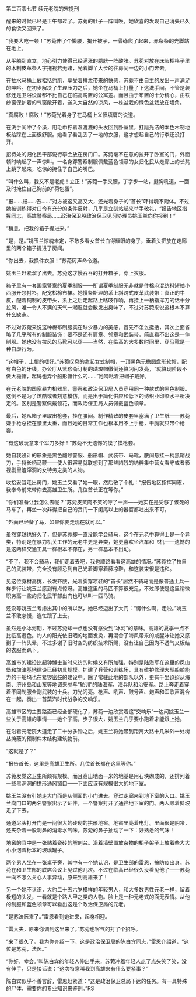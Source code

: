 

第二百零七节 续元老院的宋提刑

醒来的时候已经是正午都过了。苏菀的肚子一阵叫唤，她欣喜的发现自己消失已久的食欲又回来了。

“我要大吃一顿！”苏菀伸了个懒腰，揭开被子，一骨碌爬了起来，赤条条的光脚站在地上。

从平躺到直立，地心引力使得已经满涨的膀胱一阵酸胀。苏菀对放在床头柜格子里的木制皮革条人字拖视若无睹，光着脚丫大步的往房间一边的小门奔去。

在抽水马桶上放松括约肌，享受着排泄带来的快感，苏菀不由自主的发出一声满足的呻吟。在初步解决了生理压力之后，她坐在马桶上打量了下这洗手间，不管是装修还是卫浴设备都不比自己在临高购置的公寓差。而且由于布置的十分精心，由铁纱窗保护着的气窗敞开着，送入大自然的凉风，一株盆栽的绿色盆栽放在墙角。

“真腐败！腐败！”苏菀光着身子在马桶上义愤填膺的说道。

在洗手间冲了个澡，用毛巾拧着湿漉漉的头发回到卧室里，打磨光洁的本色木制地板给踩在上面很舒服。她看了看乱丢了一地的衣服，这才想起自己的行李还没打开。

招待处的归化民干部说行李会放在房门口。苏菀毫不在意的拉开了卧室的门，外面顿时响起了一声惊叫。一名身穿警察制服佩戴蓝色领章的女归化民从走廊上的长凳上跳了起来，吃惊的掩住了自己的嘴巴。

“叫什么叫，我又不是老虎！立正！”苏菀一手叉腰，丁字步一站，挺胸吼道，一面及时掩住自己胸前的“荷包蛋”。

“报……报……告……”对方被这又高又大，还光着身子的“首长”吓得魂不附体。不过她被训练得对口令有充分的条件反射，几乎是立刻站起来举手敬礼，“报告地区指挥同志，高雄警察局……政治保卫股政治保卫见习协理员姚玉兰向你报到！”

“稍息，把我的箱子提进来。”

“是，是。”姚玉兰惊魂未定，不敢多看女首长白得耀眼的身子，垂着头把放在走廊里的两个箱子提进了房间。

“你出去，我换件衣服！”苏菀厉声命令道。

姚玉兰赶紧溜了出去。苏菀这才慢吞吞的打开箱子，穿上衣服。

箱子里有一套国家警察的夏季制服――所谓夏季制服无非就是件棉麻混纺料短袖小西服开领衬衫，配宽松棉布裙。她慢条斯理的系上斜跨式皮革武装带：真正的牛皮，配着铜制的皮带头，系上之后走起路上咯吱作响，再挂上一柄指挥刀的话十分拉风，唯一令人不满的天气一潮湿就会散发出臭味了，不过对苏菀来说这根本不算什么缺点。

不过对苏菀来说这种棉布制服实在缺少暴力的美感，首先不怎么挺括，其次上面省略了几乎所有的制服装饰：要不是还有肩章、领章和武装带，简直看不出这是一件制服。她也没有拉风的马靴可以穿――当然，在临高的大多数时间里，穿马靴是一种自虐行为。

“这帽子，土帽的嗜好。”苏菀叹息的拿起女式制帽，一顶黑色无檐圆盘形软帽，配有白色的牙线。办公厅从紫珍斋订制的珐琅帽徽倒还算闪闪发亮，“就算现阶段不做大檐帽，起码也弄个船形帽什么的……”她嘀咕着把帽子戴好。

在元老院的国家暴力机器里，警察和政治保卫局人员穿用同一种款式的黑色制服。这倒不是为了炫酷或者刻意模仿，而是出于简化供应和低下的纺织业印染水平所决定的。区别是警察佩戴领花，而政治保卫局人员佩戴蓝色领章。

最后，她从箱子里取出枪套，挂在腰间。制作精致的皮套里塞满了卫生纸――苏菀嫌手枪总挂在腰里太重，而且她的日常工作也根本用不上手枪，干脆就只带个枪套。

“有这破玩意来个军刀多好！”苏菀不无遗憾的摸了摸枪套。

她自我设计的形象是黑色翻领警服、船形帽、武装带、马靴，腰间悬挂一柄黑鞘战刀，手持长柄马鞭――使人很容易就联想到了那些凶残的纳粹集中营女看守或者影视剧里渣滓洞的女特务之类的人物。

收拾妥当走出房门，姚玉兰又看了她一眼，然后敬了个礼：“报告地区指挥同志，我奉命前来带你去高雄卫生所。几位首长正在等你。”

“你们准备让我怎么去呢？”苏菀皮笑肉不笑的哼了一声——她实在是受够了该死的马车了，再坐一次非得把自己的贲门一下阑尾以上的器官都吐出来不可。

“外面已经备了马，如果你要走现在就可以。”

虽然穿越也好久了，但是苏菀却一直没能学会骑马，这个在元老中算得上是一个异类，特别是在暴力机关工作的元老中更是异类，她更喜欢坐汽车和飞机――遗憾的是这两样交通工具一样根本不存在，另一样基本不出动。

“不了，我不会骑马，我们走着去吧，我也顺路看看这高雄的情况。”苏菀拉了拉自己的武装带，完全没有顾忌到自己光着脚穿着藤凉鞋，和这装束很是违和。

见这位身材高挑，长发齐腰，光着脚穿凉鞋的“首长”居然不骑马而是像普通士兵一样步行让姚玉兰感到有点惊讶。高雄这里的马匹不算很充足，不过即使是这里稍微职务高一些的归化民干部出门也可以叫一匹马骑。

还没等姚玉兰考虑出其中的所以然，她已经迈出了大门：“愣什么啊，走啦。”姚玉兰不敢怠慢，连忙跟了上去。

虽然是小冰河期，不过苏菀却一点也没有感受到“冰河”的意味。高雄的夏季一点不比临高逊色。灼人的阳光依旧晒的地面发烫，再混合了海风带来的咸腥味让她又感到了一阵头晕，不过多谢了旧时空的纺织技术所赐，没有让自己因为不透气又板结的衣服而趴下。

高雄市的建设比起钟博士当时来访的时候又有所加强，特别是陆海军在这里的凤山堡和旗津基地建设已经初具规模。扩建了兵营和训练场，具有维护修理大型船舶能力的干船坞也在紧锣密鼓的建设中。除了常驻此地的部队以外，更有千里迢迢从海南、济州岛和山东等地调来参与“轮训”的陆海军、海兵队和治安军。路上奔走着穿着不同制服全副武装的士兵。刀光闪亮。枪声、吼声、鼓号声、炮声和军歌声混合在一起，奏出一首蒸汽时代战争的交响乐。

高雄市区的主要路面已经全部硬化了，苏菀一边欣赏着这“交响乐”一边问姚玉兰一些关于高雄的事情――她个子高，步子很大，姚玉兰几乎要小跑着才能跟上她。

在沿着元老院大道走了二十分多钟之后，姚玉兰将她带到距离大路十几米外一处树丛掩蔽的预制件木结构建筑物前。

“这就是了？”

“报告首长，这里是高雄卫生所。几位首长都在这里等你。”

苏菀发觉这卫生所颇有规模。而且高出地面一米的地基是用石块砌成的，还排列着一些黑洞洞的拱形通风窗口――下面应该有规模很大的地下室。

姚玉兰没有引她走大门而是从侧面的小门进去。穿过走廊来到地下室的入口。姚玉兰向门口的两名警察出示了证件，一个警察打开了通往地下室的门。两人顺着斜坡走了下去。

通道尽头打开门是一间很大的砖砌的拱形地窖。地窖里亮着电灯。里面很是阴冷，还夹杂着一股刺鼻的消毒水气味。苏菀的鼻子抽动了一下：好熟悉的气味！

地窖的当中是一张贴着瓷砖的解剖台。沿着墙壁置放杂物的柜子架子上放着些大大小小泡着标本的玻璃罐子。

两个男人坐在一张桌子旁，其中有一个她认识，是卫生部的雷恩，搞防疫出身。苏菀在和卫生部的联席会议上见过他几次。不过在临高已经很久没看见他了――苏菀一向不怎么关心人事异动，原来到高雄来了！

另一个她不认识，大约二十五六岁模样的年轻男人，和大多数男性元老一样，留着极短的头发，一看就是个路人甲之类的人物。脸上是一种元老式的面无表情。从他的制服和蓝色领章可以看出这是个政治保卫局的元老。

“是苏法医来了。”雷恩看到她进来，起身相迎。

“雷大夫，原来你调到这里来了。”苏菀也客气的打了个招呼。

“来了很久了。我为你介绍一下，这是政治保卫局的陈白宾同志，”雷恩介绍道，“这位是苏菀，法医。”

“你好，幸会。”叫陈白宾的年轻人伸出手来，苏菀冲着年轻人点了点头笑了笑，没有伸手，只是接话说：“这次特意叫我到高雄来有什么要紧事？”

陈白宾似乎不善言辞，雷恩赶紧道：“这是政治保卫总局下达的任务。有一具特殊的尸体，需要你的专业知识来鉴别。”RS

